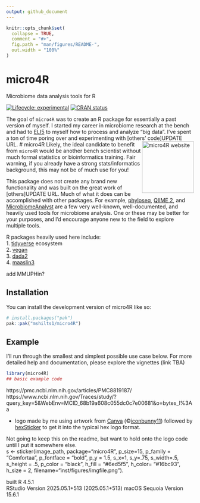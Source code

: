 ```yaml
---
output: github_document
---
```


<!-- README.md is generated from README.Rmd. Please edit that file -->

```r
knitr::opts_chunk$set(
  collapse = TRUE,
  comment = "#>",
  fig.path = "man/figures/README-",
  out.width = "100%"
)
```

# micro4R

Microbiome data analysis tools for R

<!-- badges: start -->
[![Lifecycle: experimental](https://img.shields.io/badge/lifecycle-experimental-orange.svg)](https://lifecycle.r-lib.org/articles/stages.html#experimental)
[![CRAN status](https://www.r-pkg.org/badges/version/micro4R)](https://CRAN.R-project.org/)
<!-- badges: end -->



The goal of `micro4R` was to create an R package for essentially a past version of myself. I started my career in microbiome research at the bench and had to [ELI5](https://media0.giphy.com/media/v1.Y2lkPTc5MGI3NjExY3hrYzg1a2I2eGtuNWIwYTRqNDMzNGE0cWlkNGE5OXB4ZHV1YXY4dCZlcD12MV9pbnRlcm5hbF9naWZfYnlfaWQmY3Q9Zw/WsNbxuFkLi3IuGI9NU/giphy.gif) to myself how to process and analyze "big data". I've spent a ton of time poring over and experimenting with [others' code]UPDATE URL. # micro4R <a href="https://mshilts1.github.io/micro4R/"><img src="man/figures/logo.png" align="right" height="139" alt="micro4R website" /></a> Likely, the ideal candidate to benefit from `micro4R` would be another bench scientist without much formal statistics or bioinformatics training. Fair warning, if you already have a strong stats/informatics background, this may not be of much use for you!        


This package does not create any brand new functionality and was built on the great work of [others]UPDATE URL. Much of what it does can be accomplished with other packages. For example, [phyloseq](https://bioconductor.org/packages/release/bioc/html/phyloseq.html), [QIIME 2](https://qiime2.org), and [MicrobiomeAnalyst](https://www.microbiomeanalyst.ca) are a few very well-known, well-documented, and heavily used tools for microbiome analysis. One or these may be better for your purposes, and I'd encourage anyone new to the field to explore multiple tools.    
    
R packages heavily used here include:    
1. [tidyverse](https://tidyverse.tidyverse.org) ecosystem   
2. [vegan](https://cran.r-project.org/web/packages/vegan/index.html)   
3. [dada2](https://benjjneb.github.io/dada2/)   
4. [maaslin3](https://huttenhower.sph.harvard.edu/maaslin3/)

add MMUPHin?


## Installation

You can install the development version of micro4R like so:

``` r
# install.packages("pak")
pak::pak("mshilts1/micro4R")
```

## Example

I'll run through the smallest and simplest possible use case below. For more detailed help and documentation, please explore the vignettes (link TBA)

```r
library(micro4R)
## basic example code
```

https://pmc.ncbi.nlm.nih.gov/articles/PMC8819187/
https://www.ncbi.nlm.nih.gov/Traces/study/?query_key=5&WebEnv=MCID_68b19a608c055dc0c7e00681&o=bytes_l%3Aa



* logo made by me using artwork from [Canva](https://www.canva.com/) (©[iconbunny11](https://www.canva.com/p/id/BAClqvm1MBE/)) followed by [hexSticker](https://github.com/GuangchuangYu/hexSticker) to get it into the typical hex logo format.

Not going to keep this on the readme, but want to hold onto the logo code until I put it somewhere else.    
s <- sticker(image_path, package="micro4R", p_size=15, p_family = "Comfortaa", p_fontface = "bold", p_y = 1.5, s_x=1, s_y=.75, s_width=.5, s_height = .5, p_color = "black", h_fill = "#6ed5f5", h_color= "#16bc93", h_size = 2, filename="inst/figures/imgfile.png").   


built R 4.5.1    
RStudio Version 2025.05.1+513 (2025.05.1+513)
macOS Sequoia Version 15.6.1 

